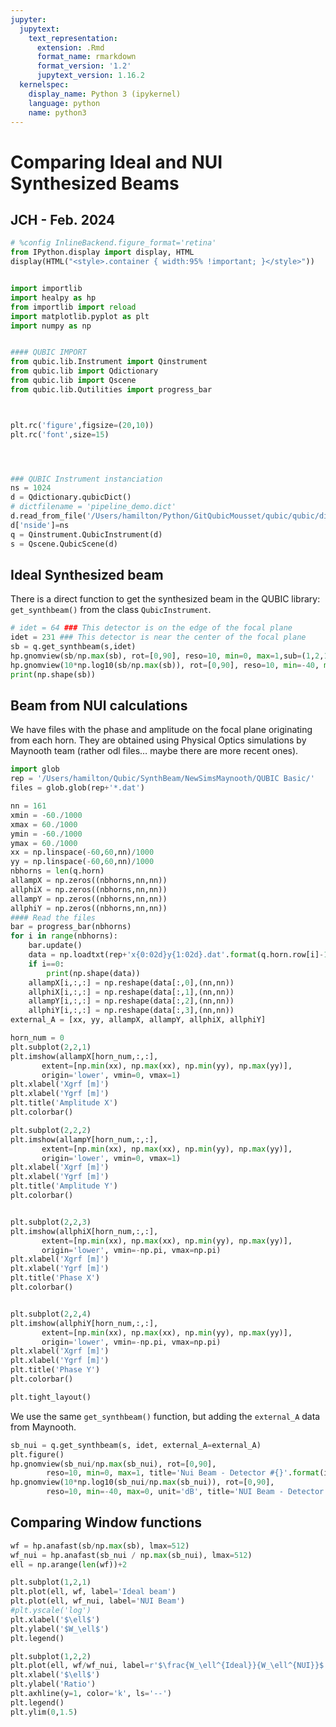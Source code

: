 ```yaml
---
jupyter:
  jupytext:
    text_representation:
      extension: .Rmd
      format_name: rmarkdown
      format_version: '1.2'
      jupytext_version: 1.16.2
  kernelspec:
    display_name: Python 3 (ipykernel)
    language: python
    name: python3
---
```


# Comparing Ideal and NUI Synthesized Beams
## JCH - Feb. 2024

```python
# %config InlineBackend.figure_format='retina'
from IPython.display import display, HTML
display(HTML("<style>.container { width:95% !important; }</style>"))


import importlib
import healpy as hp
from importlib import reload
import matplotlib.pyplot as plt
import numpy as np


#### QUBIC IMPORT
from qubic.lib.Instrument import Qinstrument
from qubic.lib import Qdictionary 
from qubic.lib import Qscene
from qubic.lib.Qutilities import progress_bar



plt.rc('figure',figsize=(20,10))
plt.rc('font',size=15)




### QUBIC Instrument instanciation
ns = 1024
d = Qdictionary.qubicDict()
# dictfilename = 'pipeline_demo.dict'
d.read_from_file('/Users/hamilton/Python/GitQubicMousset/qubic/qubic/dicts/global_source_oneDet.dict')
d['nside']=ns
q = Qinstrument.QubicInstrument(d)
s = Qscene.QubicScene(d)
```

## Ideal Synthesized beam
There is a direct function to get the synthesized beam in the QUBIC library: `get_synthbeam()` from the class `QubicInstrument`.

```python
# idet = 64 ### This detector is on the edge of the focal plane
idet = 231 ### This detector is near the center of the focal plane
sb = q.get_synthbeam(s,idet)
hp.gnomview(sb/np.max(sb), rot=[0,90], reso=10, min=0, max=1,sub=(1,2,1), title='Theory TES #{}'.format(idet))
hp.gnomview(10*np.log10(sb/np.max(sb)), rot=[0,90], reso=10, min=-40, max=0, unit='dB',sub=(1,2,2), title='Theory TES #{} [decibels]'.format(idet))
print(np.shape(sb))
```

## Beam from NUI calculations
We have files with the phase and amplitude on the focal plane originating from each horn. They are obtained using Physical Optics simulations by Maynooth team (rather odl files... maybe there are more recent ones).

```python

import glob
rep = '/Users/hamilton/Qubic/SynthBeam/NewSimsMaynooth/QUBIC Basic/'
files = glob.glob(rep+'*.dat')

nn = 161
xmin = -60./1000
xmax = 60./1000
ymin = -60./1000
ymax = 60./1000
xx = np.linspace(-60,60,nn)/1000
yy = np.linspace(-60,60,nn)/1000
nbhorns = len(q.horn)
allampX = np.zeros((nbhorns,nn,nn))
allphiX = np.zeros((nbhorns,nn,nn))
allampY = np.zeros((nbhorns,nn,nn))
allphiY = np.zeros((nbhorns,nn,nn))
#### Read the files
bar = progress_bar(nbhorns)
for i in range(nbhorns):
    bar.update()
    data = np.loadtxt(rep+'x{0:02d}y{1:02d}.dat'.format(q.horn.row[i]-1, q.horn.column[i]-1), skiprows=4)
    if i==0:
        print(np.shape(data))
    allampX[i,:,:] = np.reshape(data[:,0],(nn,nn))
    allphiX[i,:,:] = np.reshape(data[:,1],(nn,nn))
    allampY[i,:,:] = np.reshape(data[:,2],(nn,nn))
    allphiY[i,:,:] = np.reshape(data[:,3],(nn,nn))
external_A = [xx, yy, allampX, allampY, allphiX, allphiY]

horn_num = 0
plt.subplot(2,2,1)
plt.imshow(allampX[horn_num,:,:], 
       extent=[np.min(xx), np.max(xx), np.min(yy), np.max(yy)], 
       origin='lower', vmin=0, vmax=1)
plt.xlabel('Xgrf [m]')
plt.xlabel('Ygrf [m]')
plt.title('Amplitude X')
plt.colorbar()

plt.subplot(2,2,2)
plt.imshow(allampY[horn_num,:,:], 
       extent=[np.min(xx), np.max(xx), np.min(yy), np.max(yy)], 
       origin='lower', vmin=0, vmax=1)
plt.xlabel('Xgrf [m]')
plt.xlabel('Ygrf [m]')
plt.title('Amplitude Y')
plt.colorbar()


plt.subplot(2,2,3)
plt.imshow(allphiX[horn_num,:,:], 
       extent=[np.min(xx), np.max(xx), np.min(yy), np.max(yy)], 
       origin='lower', vmin=-np.pi, vmax=np.pi)
plt.xlabel('Xgrf [m]')
plt.xlabel('Ygrf [m]')
plt.title('Phase X')
plt.colorbar()


plt.subplot(2,2,4)
plt.imshow(allphiY[horn_num,:,:], 
       extent=[np.min(xx), np.max(xx), np.min(yy), np.max(yy)], 
       origin='lower', vmin=-np.pi, vmax=np.pi)
plt.xlabel('Xgrf [m]')
plt.xlabel('Ygrf [m]')
plt.title('Phase Y')
plt.colorbar()

plt.tight_layout()
```

We use the same `get_synthbeam()` function, but adding the `external_A` data from Maynooth.

```python

sb_nui = q.get_synthbeam(s, idet, external_A=external_A)
plt.figure()
hp.gnomview(sb_nui/np.max(sb_nui), rot=[0,90], 
        reso=10, min=0, max=1, title='Nui Beam - Detector #{}'.format(idet), sub=(1,2,1))
hp.gnomview(10*np.log10(sb_nui/np.max(sb_nui)), rot=[0,90], 
        reso=10, min=-40, max=0, unit='dB', title='NUI Beam - Detector #{}'.format(idet), sub=(1,2,2))

```

## Comparing Window functions

```python
wf = hp.anafast(sb/np.max(sb), lmax=512)
wf_nui = hp.anafast(sb_nui / np.max(sb_nui), lmax=512)
ell = np.arange(len(wf))+2

plt.subplot(1,2,1)
plt.plot(ell, wf, label='Ideal beam')
plt.plot(ell, wf_nui, label='NUI Beam')
#plt.yscale('log')
plt.xlabel('$\ell$')
plt.ylabel('$W_\ell$')
plt.legend()

plt.subplot(1,2,2)
plt.plot(ell, wf/wf_nui, label=r'$\frac{W_\ell^{Ideal}}{W_\ell^{NUI}}$')
plt.xlabel('$\ell$')
plt.ylabel('Ratio')
plt.axhline(y=1, color='k', ls='--')
plt.legend()
plt.ylim(0,1.5)
```

```python

```
